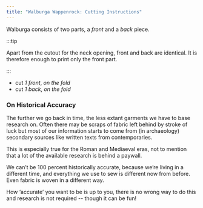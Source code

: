 ```yaml
---
title: "Walburga Wappenrock: Cutting Instructions"
---
```


Walburga consists of two parts, a _front_ and a _back_ piece.

:::tip


Apart from the cutout for the neck opening, front and back are identical. It is therefore enough to print only the front part.

:::

- cut _1 front_, _on the fold_
- cut _1 back_, _on the fold_

### On Historical Accuracy

The further we go back in time, the less extant garments we have to base research on. Often there may be scraps of fabric left behind by stroke of luck but most of our information starts to come from (in archaeology) secondary sources like written texts from contemporaries.

This is especially true for the Roman and Mediaeval eras, not to mention that a lot of the available research is behind a paywall.

We can’t be 100 percent historically accurate, because we’re living in a different time, and everything we use to sew is different now from before. Even fabric is woven in a different way.

How ‘accurate’ you want to be is up to you, there is no wrong way to do this and research is not required -- though it can be fun!
